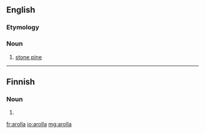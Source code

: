 ==English==

===Etymology===
{{etyl|fr|en}} {{term|arolle|lang=fr}}

===Noun===
{{en-noun}}

# [[stone pine]]

----

==Finnish==

===Noun===
{{head|fi|noun form}}

# {{fi-form of|type=noun|aro|case=adessive|pl=singular}}

[[fr:arolla]]
[[io:arolla]]
[[mg:arolla]]